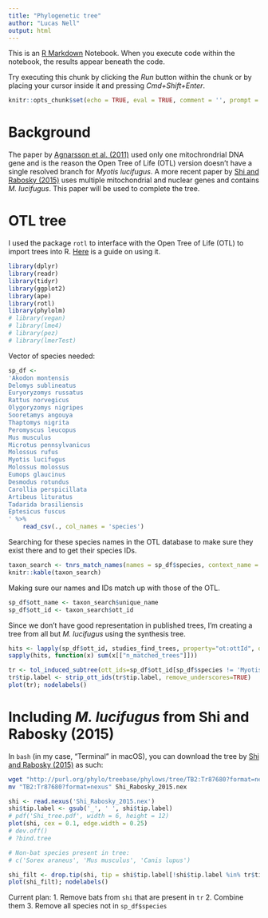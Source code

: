 ```yaml
---
title: "Phylogenetic tree"
author: "Lucas Nell"
output: html
---
```


This is an [R Markdown](http://rmarkdown.rstudio.com) Notebook. When you execute code 
within the notebook, the results appear beneath the code. 

Try executing this chunk by clicking the *Run* button within the chunk or by placing your 
cursor inside it and pressing *Cmd+Shift+Enter*. 

```r
knitr::opts_chunk$set(echo = TRUE, eval = TRUE, comment = '', prompt = FALSE)
```


# Background

The paper by 
[Agnarsson et al. (2011)](http://dx.doi.org/10.1371/currents.RRN1212) used only one
mitochrondrial DNA gene and is the reason the Open Tree of Life (OTL) version doesn't 
have a single resolved branch for *Myotis lucifugus*. A more recent paper by 
[Shi and Rabosky (2015)](http://onlinelibrary.wiley.com/doi/10.1111/evo.12681/abstract) 
uses multiple mitochondrial and nuclear genes and contains *M. lucifugus*.
This paper will be used to complete the tree.


# OTL tree

I used the package `rotl` to interface with the Open Tree of Life (OTL) to import trees
into R. [Here](https://cran.r-project.org/web/packages/rotl/vignettes/data_mashups.html)
is a guide on using it.

```r
library(dplyr)
library(readr)
library(tidyr)
library(ggplot2)
library(ape)
library(rotl)
library(phylolm)
# library(vegan)
# library(lme4)
# library(pez)
# library(lmerTest)
```


Vector of species needed:

```r
sp_df <- 
'Akodon montensis
Delomys sublineatus
Euryoryzomys russatus
Rattus norvegicus
Olygoryzomys nigripes
Sooretamys angouya
Thaptomys nigrita
Peromyscus leucopus
Mus musculus
Microtus pennsylvanicus
Molossus rufus
Myotis lucifugus
Molossus molossus
Eumops glaucinus
Desmodus rotundus
Carollia perspicillata
Artibeus lituratus
Tadarida brasiliensis
Eptesicus fuscus
' %>% 
    read_csv(., col_names = 'species')
```


Searching for these species names in the OTL database to make sure they exist there and 
to get their species IDs.

```r
taxon_search <- tnrs_match_names(names = sp_df$species, context_name = 'Mammals')
knitr::kable(taxon_search)
```


Making sure our names and IDs match up with those of the OTL.

```r
sp_df$ott_name <- taxon_search$unique_name
sp_df$ott_id <- taxon_search$ott_id
```


Since we don't have good representation in published trees, I'm creating a tree from 
all but *M. lucifugus* using the synthesis tree.

```r
hits <- lapply(sp_df$ott_id, studies_find_trees, property="ot:ottId", detailed = FALSE)
sapply(hits, function(x) sum(x[["n_matched_trees"]]))

tr <- tol_induced_subtree(ott_ids=sp_df$ott_id[sp_df$species != 'Myotis lucifugus'])
tr$tip.label <- strip_ott_ids(tr$tip.label, remove_underscores=TRUE)
plot(tr); nodelabels()
```





# Including *M. lucifugus* from Shi and Rabosky (2015)

In `bash` (in my case, "Terminal" in macOS), you can download the tree by 
[Shi and Rabosky (2015)](http://onlinelibrary.wiley.com/doi/10.1111/evo.12681/abstract)
as such:

```bash
wget "http://purl.org/phylo/treebase/phylows/tree/TB2:Tr87680?format=nexus"
mv "TB2:Tr87680?format=nexus" Shi_Rabosky_2015.nex
```



```r
shi <- read.nexus('Shi_Rabosky_2015.nex')
shi$tip.label <- gsub('_', ' ', shi$tip.label)
# pdf('Shi_tree.pdf', width = 6, height = 12)
plot(shi, cex = 0.1, edge.width = 0.25)
# dev.off()
# ?bind.tree

# Non-bat species present in tree:
# c('Sorex araneus', 'Mus musculus', 'Canis lupus')

shi_filt <- drop.tip(shi, tip = shi$tip.label[!shi$tip.label %in% tr$tip.label])
plot(shi_filt); nodelabels()
```


Current plan:
1. Remove bats from `shi` that are present in `tr`
2. Combine them
3. Remove all species not in `sp_df$species`
